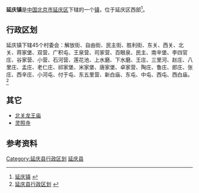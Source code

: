 {{中国乡级行政区
|景观照片文件名 = China Pavilion, Expo 2019 (20190707153637).jpg
|景观照片描述 = [[2019年中国北京世界园艺博览会|2019年中国北京世界园艺博览会]]中国馆
| 汉语拼音 =
| 通用拼音 =
| 注音符號 =
| 其它标音类型1 =
| 其它标音1 =
| 其它标音类型2 =
| 其它标音2 =
| 其它语言类型1 =
| 其它语言地名1 =
| 其它语言类型2 =
| 其它语言地名2 =
| 地理坐标 =
| 总面积 = 80.4平方千米
| 户籍人口 = 1.11万
| 户籍人口年份 =
| 常住人口 = 
| 常住人口年份 =
| 人口密度 =
| 行政区划 = 
| 官方网站 =
| 政府驻地 = 
| 邮政编码 =102100
|电话区号 = 10
| 毗邻行政区 =
| 位置图文件名 =
| 位置图描述 =
|11/02/29/100/000}}
'''延庆镇'''是[[中华人民共和国|中国]][[北京市|北京市]][[延庆区|延庆区]]下辖的一个[[镇|镇]]，位于延庆区西部<ref>[http://www.chinaquhua.cn/beijing/ 延庆镇] {{webarchive|url=https://web.archive.org/web/20110810192804/http://www.chinaquhua.cn/beijing/ |date=2011-08-10 }}</ref>。

==行政区划==
延庆镇下辖45个村委会：解放街、自由街、民主街、胜利街、东关、西关、北关、蒋家堡、双营、广积屯、王泉营、司家营、百眼泉、民主、南辛堡、李四官庄、谷家营、小营、石河营、莲花池、上水磨、下水磨、王庄、三里河、赵庄、八里庄、孟庄、老仁庄、祁家堡、米家堡、唐家堡、卓家营、陶庄、鲁庄、郎庄、张庄、西辛庄、小河屯、付于屯、东五里营、新白庙、东屯、中屯、西屯、西白庙。<ref>[http://www.xzqh.org/html/2009/1017/341.html 延庆县行政区划] {{webarchive|url=https://web.archive.org/web/20120324221842/http://www.xzqh.org/html/2009/1017/341.html |date=2012-03-24 }}</ref>

== 其它 ==
* [[北关龙王庙|北关龙王庙]]
* [[灵照寺_(北京)|灵照寺]]

==参考资料==
{{reflist}}

{{北京小作品}}
{{延庆县行政区划}}

[[Category:延庆县行政区划|Category:延庆县行政区划]]
[[Category:北京市乡镇|延庆县]]